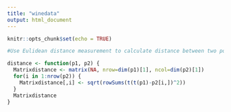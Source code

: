 ```yaml
---
title: "winedata"
output: html_document
---
```


```r
knitr::opts_chunk$set(echo = TRUE)
```

```r
#Use Eulidean distance measurement to calculate distance between two points

distance <- function(p1, p2) {
  Matrixdistance <- matrix(NA, nrow=dim(p1)[1], ncol=dim(p2)[1])
  for(i in 1:nrow(p2)) {
    Matrixdistance[,i] <- sqrt(rowSums(t(t(p1)-p2[i,])^2))
  }
  Matrixdistance
}



```

